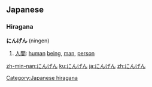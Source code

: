== Japanese ==                                          
{{ja-attention|Hiragana header should be replaced with POS header|key=p}}
===Hiragana===
'''にんげん''' (ningen)

# [[人間]]: [[human]] [[being]], [[man]], [[person]]


[[Category:Japanese hiragana]]

[[zh-min-nan:にんげん]]
[[ku:にんげん]]
[[ja:にんげん]]
[[zh:にんげん]]